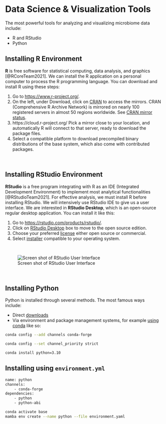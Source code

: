 # Data Science & Visualization Tools
The most powerful tools for analyzing and visualizing microbiome data include:

- R and RStudio
- Python


<!-- # Basic Software -->
## Installing R Environment 

<!-- <a href=""><img src="images/rlogoblue.png" alt="R Software" width="10" style="padding: 0 15px; float: left;"/></a> -->
**R** is free software for statistical computing, data analysis, and graphics [@RCoreTeam2021]. We can install the R application on a personal computer to process the R programming language. You can download and install R using these steps:

1. Go to [https://www.r-project.org/](https://www.r-project.org/).
2. On the left, under Download, click on [CRAN](http://cran.r-project.org/mirrors.html) to access the mirrors. CRAN (Comprehensive R Archive Network) is mirrored on nearly 100 registered servers in almost 50 regions worldwide. See [CRAN mirror status](https://cran.r-project.org/mirmon_report.html).
3. https://cloud.r-project.org/ Pick a mirror close to your location, and automatically R will connect to that server, ready to download the package files.
4. Select a compatible platform to download precompiled binary distributions of the base system, which also come with contributed packages.

<br>

## Installing RStudio Environment

<!-- <a href=""><img src="images/rstudio.png" alt="RStudio" width="10" style="padding: 0 15px; float: left;"/></a> -->

**RStudio** is a free program integrating with R as an IDE (Integrated Development Environment) to implement most analytical functionalities [@RStudioTeam2021]. For effective analysis, we must install R before installing RStudio. We will intensively use RStudio IDE to give us a user interface. We are interested in **RStudio Desktop**, which is an open-source regular desktop application. You can install it like this:

1. Go to [https://rstudio.com/products/rstudio/](https://rstudio.com/products/rstudio/).
2. Click on [RStudio Desktop](https://rstudio.com/products/rstudio/#rstudio-desktop) box to move to the open source edition.
3. Choose your preferred [license](https://rstudio.com/products/rstudio/download/) either open source or commercial.
4. Select [installer](https://rstudio.com/products/rstudio/download/#download) compatible to your operating system.

<br>


![Screen shot of RStudio User Interface](images/RStudioIDE.png)

<br>

## Installing Python
Python is installed through several methods. The most famous ways include:

- Direct [downloads](https://www.python.org/downloads/)
- Via environment and package management systems, for example [using conda](https://www.practicaldatascience.org/html/setup_python.html) like so:

```bash
conda config --add channels conda-forge

conda config --set channel_priority strict

conda install python=3.10
```

## Installing using `environment.yml`
```bash
name: python
channels:
    - conda-forge
dependencies:
    - python
    - python-abi
```

```bash
conda activate base
mamba env create --name python --file environment.yaml
```